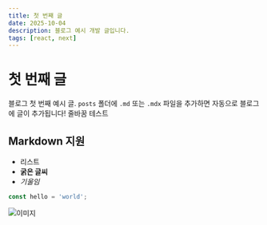 ```yaml
---
title: 첫 번째 글
date: 2025-10-04
description: 블로그 예시 개발 글입니다.
tags: [react, next]
---
```


# 첫 번째 글

블로그 첫 번째 예시 글. `posts` 폴더에 `.md` 또는 `.mdx` 파일을 추가하면 자동으로 블로그에 글이 추가됩니다! 
줄바꿈 테스트

## Markdown 지원

- 리스트
- **굵은 글씨**
- _기울임_

```javascript
const hello = 'world';
```

![이미지](/image/posts/first-post/raccoon.jpeg)
